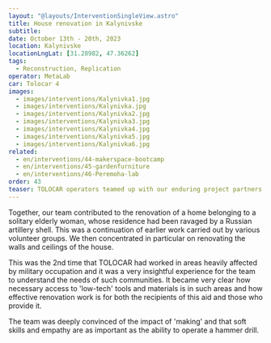 ```yaml
---
layout: "@layouts/InterventionSingleView.astro"
title: House renovation in Kalynivske
subtitle:
date: October 13th - 20th, 2023
location: Kalynivske
locationLngLat: [31.28982, 47.36262] 
tags: 
  - Reconstruction, Replication
operator: MetaLab
car: Tolocar 4
images:
  - images/interventions/Kalynivka1.jpg
  - images/interventions/Kalynivka.jpg 
  - images/interventions/Kalynivka2.jpg
  - images/interventions/Kalynivka3.jpg 
  - images/interventions/Kalynivka4.jpg
  - images/interventions/Kalynivka5.jpg
  - images/interventions/Kalynivka6.jpg
related:
  - en/interventions/44-makerspace-bootcamp
  - en/interventions/45-gardenfurniture
  - en/interventions/46-Peremoha-lab
order: 43
teaser: TOLOCAR operators teamed up with our enduring project partners from MetaLab to visit Kalynivske village in the Kherson region.
---
```


Together, our team contributed to the renovation of a home belonging to a solitary elderly woman, whose residence had been ravaged by a Russian artillery shell. This was a continuation of earlier work carried out by various volunteer groups. We then concentrated in particular on renovating the walls and ceilings of the house.

This was the 2nd time that TOLOCAR had worked in areas heavily affected by military occupation and it was a very insightful experience for the team to understand the needs of such communities. It became very clear how necessary access to 'low-tech' tools and materials is in such areas and how effective renovation work is for both the recipients of this aid and those who provide it. 

The team was deeply convinced of the impact of 'making' and that soft skills and empathy are as important as the ability to operate a hammer drill.
